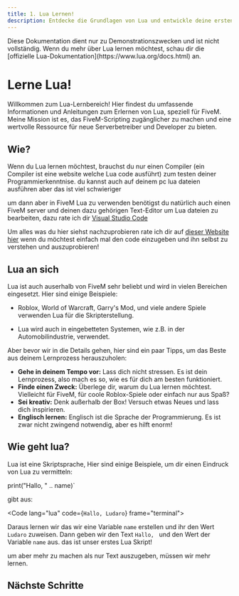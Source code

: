 ```yaml
---
title: 1. Lua Lernen!
description: Entdecke die Grundlagen von Lua und entwickle deine ersten Skripte in FiveM.
---
```




<Aside> Diese Dokumentation dient nur zu Demonstrationszwecken und ist nicht vollständig. Wenn du mehr über Lua lernen möchtest, schau dir die [offizielle Lua-Dokumentation](https://www.lua.org/docs.html) an. </Aside>

# Lerne Lua!

Willkommen zum Lua-Lernbereich! Hier findest du umfassende Informationen und Anleitungen zum Erlernen von Lua, speziell für FiveM. Meine Mission ist es, das FiveM-Scripting zugänglicher zu machen und eine wertvolle Ressource für neue Serverbetreiber und Developer zu bieten.


## Wie?

Wenn du Lua  lernen möchtest, brauchst du nur einen Compiler (ein Compiler ist eine website welche Lua code ausführt) zum testen deiner Programmierkenntnise. du kannst auch auf deinem pc lua dateien ausführen aber das ist viel schwieriger 

um dann aber in FiveM Lua zu verwenden benötigst du natürlich auch einen FiveM server und deinen dazu gehörigen Text-Editor um Lua dateien zu bearbeiten, dazu rate ich dir [Visual Studio Code](https://vscode.dev)

Um alles was du hier siehst nachzuprobieren rate ich dir auf [dieser Website hier](https://www.tutorialspoint.com/execute_lua_online.php) wenn du möchtest einfach mal den code einzugeben und ihn selbst zu verstehen und auszuprobieren!

## Lua an sich 

Lua ist auch auserhalb von FiveM sehr beliebt und wird in vielen Bereichen eingesetzt. Hier sind einige Beispiele:

- Roblox, World of Warcraft, Garry's Mod, und viele andere Spiele verwenden Lua für die Skripterstellung.

- Lua wird auch in eingebetteten Systemen, wie z.B. in der Automobilindustrie, verwendet.

Aber bevor wir in die Details gehen, hier sind ein paar Tipps, um das Beste aus deinem Lernprozess herauszuholen:

- **Gehe in deinem Tempo vor:** Lass dich nicht stressen. Es ist dein Lernprozess, also mach es so, wie es für dich am besten funktioniert.
- **Finde einen Zweck:** Überlege dir, warum du Lua lernen möchtest. Vielleicht für FiveM, für coole Roblox-Spiele oder einfach nur aus Spaß?
- **Sei kreativ:** Denk außerhalb der Box! Versuch etwas Neues und lass dich inspirieren.
- **Englisch lernen:** Englisch ist die Sprache der Programmierung. Es ist zwar nicht zwingend notwendig, aber es hilft enorm!

## Wie geht lua?

Lua ist eine Skriptsprache, Hier sind einige Beispiele, um dir einen Eindruck von Lua zu vermitteln:

print("Hallo, " .. name)`

<Code lang="lua" code={luacode2}></Code>
gibt aus: 

<Code lang="lua" code={`Hallo, Ludaro`} frame="terminal"></Code>

Daraus lernen wir das wir eine Variable `name` erstellen und ihr den Wert `Ludaro` zuweisen. Dann geben wir den Text `Hallo, ` und den Wert der Variable `name` aus. das ist unser erstes Lua Skript!

um aber mehr zu machen als nur Text auszugeben, müssen wir mehr lernen. 

## Nächste Schritte

<CardGrid>
  <LinkCard
    title="2. Lua Basics!"
    description="Erfahre, wie Lua funktioniert."
    href="/lua/basics"
    icon="pencil"
  />
  <LinkCard
    title="3. Lua in Verbindung mit FiveM"
    description="Lerne, wie du mit Lua in FiveM umgehst und wie du Resourcen erstellst."
    href="/lua/fivem"
    icon="loop"
  />
  </CardGrid>










